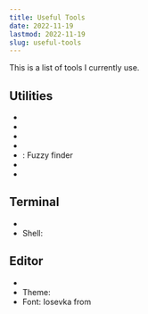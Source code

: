```yaml
---
title: Useful Tools
date: 2022-11-19
lastmod: 2022-11-19
slug: useful-tools
---
```


This is a list of tools I currently use.

## Utilities

- <GithubRepo repo="topgrade-rs/topgrade" showDescription />
- <GithubRepo repo="sharkdp/fd" showDescription />
- <GithubRepo repo="BurntSushi/ripgrep" showDescription />
- <GithubRepo repo="ajeetdsouza/zoxide" showDescription />
- <GithubRepo repo="junegunn/fzf" />: Fuzzy finder
- <GithubRepo repo="extrawurst/gitui" showDescription />
- <GithubRepo repo="rui314/mold" showDescription />

## Terminal

- <GithubRepo repo="wez/wezterm" showDescription />
- Shell: <GithubRepo repo="fish-shell/fish-shell" showDescription />

## Editor

- <GithubRepo repo="neovim/neovim" showDescription />
- Theme: <GithubRepo repo="ellisonleao/gruvbox.nvim" />
- Font: Iosevka from <GithubRepo repo="ryanoasis/nerd-fonts" />
